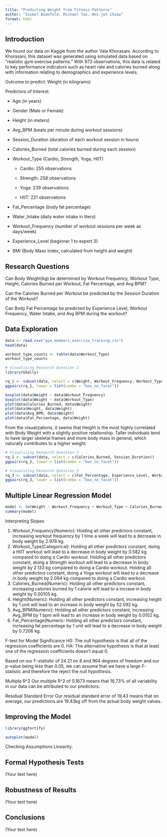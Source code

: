 ```yaml
---
title: "Predicting Weight from Fitness Patterns"
author: "Isobel Bodefeld, Michael Tao, Wei-jet Chiew"
format: html
---
```


## Introduction

We found our data on Kaggle from the author Vala Khorasani. According to Khorasani, this dataset was generated using simulated data based on "realistic gym exercise patterns." With 973 observations, this data is related to key performance indicators such as heart rate and calories burned along with information relating to demographics and experience levels.

Outcome to predict: Weight (in kilograms)

Predictors of Interest:

-   Age (in years)

-   Gender (Male or Female)

-   Height (in meters)

-   Avg_BPM (beats per minute during workout sessions)

-   Session_Duration (duration of each workout session in hours)

-   Calories_Burned (total calories burned during each session)

-   Workout_Type (Cardio, Strength, Yoga, HIIT)

    -   Cardio: 255 observations

    -   Strength: 258 observations

    -   Yoga: 239 observations

    -   HIIT: 221 observations

-   Fat_Percentage (body fat percentage)

-   Water_Intake (daily water intake in liters)

-   Workout_Frequency (number of workout sessions per week as days/week)

-   Experience_Level (beginner 1 to expert 3)

-   BMI (Body Mass Index, calculated from height and weight)

## Research Questions

Can Body Weight(kg) be determined by Workout Frequency, Workout Type, Height, Calories Burned per Workout, Fat Percentage, and Avg BPM?

Can the Calories Burned per Workout be predicted by the Session Duration of the Workout?

Can Body Fat Percentage be predicted by Experience Level, Workout Frequency, Water Intake, and Avg BPM during the workout?

## Data Exploration

```r
data <- read.csv("gym_members_exercise_tracking.csv")
head(data)
```

```r
workout_type_counts <- table(data$Workout_Type)
workout_type_counts
```

```r
# Visualizing Research Question 1
library(GGally)

rq_1 <- subset(data, select = c(Weight, Workout_Frequency, Workout_Type, Calories_Burned, Height, Avg_BPM, Fat_Percentage))
ggpairs(rq_1, lower = list(combo = "box_no_facet"))

boxplot(data$Weight ~ data$Workout_Frequency)
boxplot(data$Weight ~ data$Workout_Type)
plot(data$Calories_Burned, data$Weight)
plot(data$Height, data$Weight)
plot(data$Avg_BPM, data$Weight)
plot(data$Fat_Percentage, data$Weight)

```

From the visualizations, it seems that Height is the most highly correlated with Body Weight with a slightly positive relationship. Taller individuals tend to have larger skeletal frames and more body mass in general, which naturally contributes to a higher weight.

```r
# Visualizing Research Question 2
rq_2 <- subset(data, select = c(Calories_Burned, Session_Duration))
ggpairs(rq_2, lower = list(combo = "box_no_facet"))
```

```r
# Visualizing Research Question 3
rq_3 <- subset(data, select = c(Fat_Percentage, Experience_Level, Workout_Frequency, Water_Intake, Avg_BPM))
ggpairs(rq_3, lower = list(combo = "box_no_facet"))
```

## Multiple Linear Regression Model
```r
model <- lm(Weight ~ Workout_Frequency + Workout_Type + Calories_Burned + Height + Avg_BPM + Fat_Percentage, data = data)
summary(model)
```
Interpreting Slopes

1. Workout_Frequency(Numeric): Holding all other predictors constant, increasing workout frequency by 1 time a week will lead to a decrease in body weight by 2.978 kg.
2. Workout_Type(Categorical): Holding all other predictors constant, doing a HIIT workout will lead to a decrease in body weight by 0.582 kg compared to doing a Cardio workout.
Holding all other predictors constant, doing a Strength workout will lead to a decrease in body weight by 2.133 kg compared to doing a Cardio workout.
Holding all other predictors constant, doing a Yoga workout will lead to a decrease in body weight by 2.094 kg compared to doing a Cardio workout.
3. Calories_Burned(Numeric): Holding all other predictors constant, increasing calories burned by 1 calorie will lead to a incrase in body weight by 0.00105 kg.
4. Height(Numeric): Holding all other predictors constant, increasing height by 1 unit will lead to an increase in body weight by 52.092 kg.
5. Avg_BPM(Numeric): Holding all other predictors constant, increasing Avg_BPM by 1 bpm will lead to an increase in body weight by 0.0102 kg.
6. Fat_Percentage(Numeric: Holding all other predictors constant, increasing fat percentage by 1 unit will lead to a decrease in body weight by 0.7206 kg.

F-test for Model Significance
H0: The null hypothesis is that all of the regression coefficients are 0.
HA: The alternative hypothesis is that at least one of the regression coefficients doesn't equal 0.

Based on our F-statistic of 24.21 on 8 and 964 degrees of freedom and our p-value being less than 0.05, we can assume that we have a large F-statistic and therefore the reject the null hypothesis.

Multiple R^2
Our multiple R^2 of 0.1673 means that 16.73% of all variability in our data can be attributed to our predictors.

Residual Standard Error
Our residual standard error of 19.43 means that on average, our predictions are 19.43kg off from the actual body weight values.





## Improving the Model
```r
library(ggfortify)

autoplot(model)
```
Checking Assumptions
Linearity: 

## Formal Hypothesis Tests

(Your text here)

## Robustness of Results

(Your text here)

## Conclusions

(Your text here)
